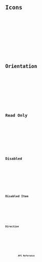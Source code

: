 






<Preview client:load>
	<Fragment slot="preview">
		<Default client:visible />
	</Fragment>
	<Fragment slot="code">
		<Code code={DefaultRaw} lang="svelte" />
	</Fragment>
</Preview>

## Icons

<Preview client:load>
	<Fragment slot="preview">
		<Icons client:visible />
	</Fragment>
	<Fragment slot="code">
		<Code code={IconsRaw} lang="svelte" />
	</Fragment>
</Preview>

## Orientation

<Preview client:load>
	<Fragment slot="preview">
		<Orientation client:visible />
	</Fragment>
	<Fragment slot="code">
		<Code code={OrientationRaw} lang="svelte" />
	</Fragment>
</Preview>

## Read Only

<Preview client:load>
	<Fragment slot="preview">
		<ReadOnly client:visible />
	</Fragment>
	<Fragment slot="code">
		<Code code={ReadOnlyRaw} lang="svelte" />
	</Fragment>
</Preview>

## Disabled

<Preview client:load>
	<Fragment slot="preview">
		<Disabled client:visible />
	</Fragment>
	<Fragment slot="code">
		<Code code={DisabledRaw} lang="svelte" />
	</Fragment>
</Preview>

## Disabled Item

<Preview client:load>
	<Fragment slot="preview">
		<DisabledItem client:visible />
	</Fragment>
	<Fragment slot="code">
		<Code code={DisabledItemRaw} lang="svelte" />
	</Fragment>
</Preview>

## Direction

<Preview client:load>
	<Fragment slot="preview">
		<Dir client:visible />
	</Fragment>
	<Fragment slot="code">
		<Code code={DirRaw} lang="svelte" />
	</Fragment>
</Preview>

## API Reference

<ApiTable />
